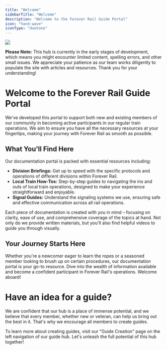 ```yaml
---
title: "Welcome"
sidebarTitle: "Welcome"
description: "Welcome to the Forever Rail Guide Portal"
icon: "hand-wave"
iconType: "duotone"
---
```


<Frame>
  <img src="/images/Youtube Banner.png" />
</Frame>

<Warning>**Please Note:** This hub is currently in the early stages of development, which means you might encounter limited content, spelling errors, and other small issues. We appreciate your patience as our team works diligently to populate the site with articles and resources.
Thank you for your understanding!</Warning>

# Welcome to the Forever Rail Guide Portal

We've developed this portal to support both new and existing members of our community in becoming active participants in our regular train operations. We aim to ensure you have all the necessary resources at your fingertips, making your journey with Forever Rail as smooth as possible.

## What You'll Find Here

Our documentation portal is packed with essential resources including:

- **Division Briefings:** Get up to speed with the specific protocols and operations of different divisions within Forever Rail.
- **Local Train How-Tos:** Step-by-step guides to navigating the ins and outs of local train operations, designed to make your experience straightforward and enjoyable.
- **Signal Guides:** Understand the signaling systems we use, ensuring safe and effective communication across all rail operations.

Each piece of documentation is created with you in mind – focusing on clarity, ease of use, and comprehensive coverage of the topics at hand. Not only do we provide written materials, but you'll also find helpful videos to guide you through visually.

## Your Journey Starts Here

Whether you're a newcomer eager to learn the ropes or a seasoned member looking to brush up on certain procedures, our documentation portal is your go-to resource. Dive into the wealth of information available and become a confident participant in Forever Rail's operations. Welcome aboard!

# Have an idea for a guide?

We are confident that our hub is a place of immense potential, and we believe that every member, whether new or veteran, can help us bring out the best in it. That's why we encourage all members to create guides. 

To learn more about creating guides, visit our "Guide Creation" page on the left navigation of our guide hub. Let's unleash the full potential of this hub together! 